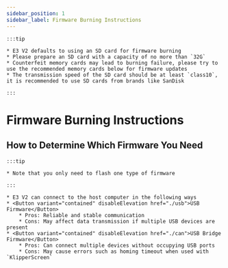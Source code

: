 ```yaml
---
sidebar_position: 1
sidebar_label: Firmware Burning Instructions
---
```






    :::tip

    * E3 V2 defaults to using an SD card for firmware burning
    * Please prepare an SD card with a capacity of no more than `32G`
    * Counterfeit memory cards may lead to burning failure, please try to use the recommended memory cards below for firmware updates
    * The transmission speed of the SD card should be at least `class10`, it is recommended to use SD cards from brands like SanDisk

    :::

# Firmware Burning Instructions


## How to Determine Which Firmware You Need

    :::tip

    * Note that you only need to flash one type of firmware

    :::

    * E3 V2 can connect to the host computer in the following ways
    * <Button variant="contained" disableElevation href="./usb">USB Firmware</Button>
        * Pros: Reliable and stable communication
        * Cons: May affect data transmission if multiple USB devices are present
    * <Button variant="contained" disableElevation href="./can">USB Bridge Firmware</Button>
        * Pros: Can connect multiple devices without occupying USB ports
        * Cons: May cause errors such as homing timeout when used with `KlipperScreen`